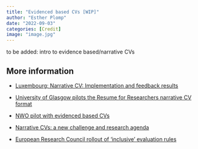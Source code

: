 ```yaml
---
title: "Evidenced based CVs [WIP]"
author: "Esther Plomp"
date: "2022-09-03"
categories: [Credit]
image: "image.jpg"
---
```


to be added: intro to evidence based/narrative CVs

## **More information**

-   [Luxembourg: Narrative CV: Implementation and feedback results](https://www.fnr.lu/narrative-cv-implementation-and-feedback-results/)

-   [University of Glasgow pilots the Resume for Researchers narrative CV format](https://www.ukrn.org/2021/08/18/university-of-glasgow-pilots-the-resume-for-researchers-narrative-cv-format/)

-   [NWO pilot with evidenced based CVs](https://doi.org/10.5281/zenodo.7464045)

-   [Narrative CVs: a new challenge and research agenda](https://www.leidenmadtrics.nl/articles/narrative-cvs-a-new-challenge-and-research-agenda)

-   [European Research Council rollout of 'inclusive' evaluation rules](https://sciencebusiness.net/news/research-lobbies-cheer-european-research-council-rollout-inclusive-evaluation-rules)
